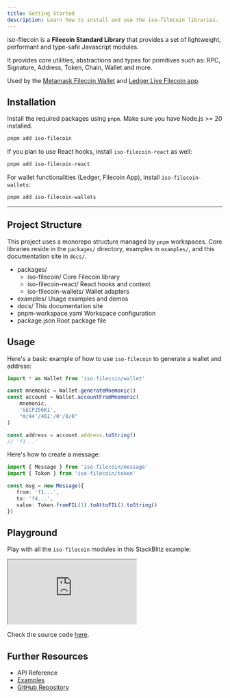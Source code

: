 ```yaml
---
title: Getting Started
description: Learn how to install and use the iso-filecoin libraries.
---
```


iso-filecoin is a **Filecoin Standard Library** that provides a set of lightweight, performant and type-safe Javascript modules. 

It provides core utilities, abstractions and types for primitives such as: RPC, Signature, Address, Token, Chain, Wallet and more. 

Used by the [Metamask Filecoin Wallet](https://github.com/filecoin-project/filsnap) and [Ledger Live Filecoin app](https://www.ledger.com/coin/wallet/filecoin).

## Installation 

Install the required packages using `pnpm`.  Make sure you have Node.js >= 20 installed.

```bash
pnpm add iso-filecoin
```

If you plan to use React hooks, install `iso-filecoin-react` as well:

```bash
pnpm add iso-filecoin-react
```

For wallet functionalities (Ledger, Filecoin App), install `iso-filecoin-wallets`:

```bash
pnpm add iso-filecoin-wallets
```

---

## Project Structure

This project uses a monorepo structure managed by `pnpm` workspaces. Core libraries reside in the `packages/` directory, examples in `examples/`, and this documentation site in `docs/`.


<FileTree>

- packages/
  - iso-filecoin/ Core Filecoin library
  - iso-filecoin-react/ React hooks and context
  - iso-filecoin-wallets/ Wallet adapters
- examples/ Usage examples and demos
- docs/ This documentation site
- pnpm-workspace.yaml Workspace configuration
- package.json Root package file

</FileTree>

## Usage

Here's a basic example of how to use `iso-filecoin` to generate a wallet and address:

```ts twoslash
import * as Wallet from 'iso-filecoin/wallet'

const mnemonic = Wallet.generateMnemonic()
const account = Wallet.accountFromMnemonic(
    mnemonic,
    'SECP256K1',
    "m/44'/461'/0'/0/0"
)

const address = account.address.toString()
// 'f1...'
```

Here's how to create a message:

```ts twoslash
import { Message } from 'iso-filecoin/message'
import { Token } from 'iso-filecoin/token'

const msg = new Message({
   from: 'f1...',
   to: 'f4...',
   value: Token.fromFIL(1).toAttoFIL().toString()
})
```

## Playground

Play with all the `iso-filecoin` modules in this StackBlitz example:

<iframe src="https://stackblitz.com/github/hugomrdias/filecoin/tree/main/examples/ledger?ctl=1&embed=1&file=src%2Fmain.jsx&theme=dark&view=preview&title=Filecoin%20Playground" style={{ height: '500px', width: '100%', border: '1px solid rgba(193, 195, 200, 20%)' }}></iframe>

Check the source code [here](https://github.com/hugomrdias/filecoin/tree/main/examples/ledger).


## Further Resources

-   API Reference
-   [Examples](https://github.com/hugomrdias/filecoin/tree/main/examples)
-   [GitHub Repository](https://github.com/hugomrdias/filecoin)